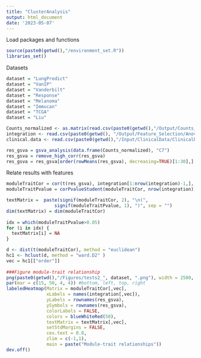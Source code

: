 ```yaml
---
title: "ClusterAnalysis"
output: html_document
date: '2023-05-07'
---
```


Load packages and functions
```r
source(paste0(getwd(),"/environment_set.R"))
libraries_set()
```

Datasets
```r
dataset = "LungPredict"
dataset = "VanIP"
dataset = "Vanderbilt"
dataset = "Response"
dataset = "Melanoma"
dataset = "Immucan"
dataset = "TCGA"
dataset = "Liu"
```

```r
Counts_normalized <- as.matrix(read.csv(paste0(getwd(),"/Output/Counts_normalized_", dataset, ".csv"), row.names = 1))
integration <- read.csv(paste0(getwd(), "/Output/Feature_Selection/Anova_metastasis_Features_", dataset,".csv"), row.names=1)
clinical.data <- read.csv(paste0(getwd(),"/Input/ClinicalData/ClinicalData_", dataset, ".csv"), row.names = 1)
```

```r
res_gsva = gsva_analysis(data.frame(Counts_normalized), "C7")
res_gsva = remove_high_corr(res_gsva) 
res_gsva = res_gsva[order(rowMeans(res_gsva), decreasing=TRUE)[1:30],]
```

Relate results with features
```r
moduleTraitCor = cor(t(res_gsva), integration[1:nrow(integration)-1,], use = "p")
moduleTraitPvalue = corPvalueStudent(moduleTraitCor, nrow(integration))

textMatrix =  paste(signif(moduleTraitCor, 2), "\n(",
                  signif(moduleTraitPvalue, 1), ")", sep = "")
dim(textMatrix) = dim(moduleTraitCor)
  
idx = which(moduleTraitPvalue>0.05)
for (i in idx) {
  textMatrix[i] = NA
}

d <- dist(t(moduleTraitCor), method = "euclidean")
hc1 <- hclust(d, method = "ward.D2" )
vec = hc1[["order"]]
  
###Figure module-trait relationship
png(paste0(getwd(),"/Figures/tests2_", dataset, ".png"), width = 2500, height = 2000, res=150)
par(mar = c(15, 50, 4, 4)) #bottom, left, top, right
labeledHeatmap(Matrix = moduleTraitCor[,vec],
               xLabels = names(integration[,vec]),
               yLabels = rownames(res_gsva),
               ySymbols = rownames(res_gsva),
               colorLabels = FALSE,
               colors = blueWhiteRed(50),
               textMatrix = textMatrix[,vec],
               setStdMargins = FALSE,
               cex.text = 0.8,
               zlim = c(-1,1),
               main = paste("Module-trait relationships"))
dev.off()

```
